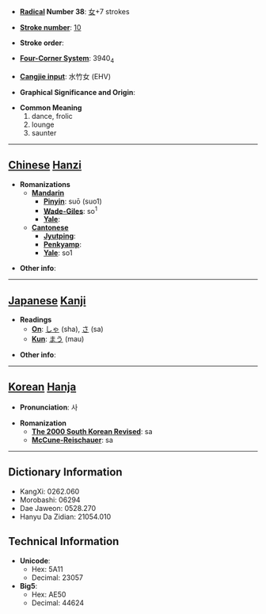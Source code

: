 * '''[[Wiktionary:Chinese radical index| Radical]] Number 38''': [[Wiktionary:Chinese radical index 女|女]]+7 strokes

* '''[[Wiktionary:Chinese total strokes index|Stroke number]]''': [[Wiktionary:Chinese total strokes index 10|10]]

* '''Stroke order''': 

* '''[[Wiktionary:Chinese four corner index|Four-Corner System]]''': 3940<sub>4</sub>

* '''[[Wiktionary:Chinese Cangjie index|Cangjie input]]''': 水竹女 (EHV)

* '''Graphical Significance and Origin''': 

* '''Common Meaning'''
*#dance, frolic
*# lounge
*# saunter


----

== [[Chinese]] [[Hanzi]] ==

* '''Romanizations'''
** '''[[Mandarin]]'''
*** '''[[Pinyin]]''': suō (suo1)
*** '''[[Wade-Giles]]''': so<sup>1</sup>
*** '''[[Yale]]''': 
** '''[[Cantonese]]'''
*** '''[[Jyutping]]''':
*** '''[[Penkyamp]]''': 
*** '''[[Yale]]''': so1

* '''Other info''': 

----

== [[Japanese]] [[Kanji]] ==

* '''Readings'''
** '''[[On]]''': [[しゃ]] (sha), [[さ]] (sa)
** '''[[Kun]]''': [[まう]] (mau)

* '''Other info''':  

----

== [[Korean]] [[Hanja]] ==

* '''Pronunciation''': 사

* '''Romanization'''
** '''[[The 2000 South Korean Revised Romanization|The 2000 South Korean Revised]]''': sa
** '''[[McCune-Reischauer]]''': sa

----

== Dictionary Information ==

* KangXi: 0262.060
* Morobashi: 06294
* Dae Jaweon: 0528.270
* Hanyu Da Zidian: 21054.010

== Technical Information ==

* '''Unicode''':
** Hex: 5A11
** Decimal: 23057
* '''Big5''':
** Hex: AE50
** Decimal: 44624